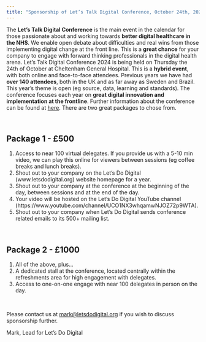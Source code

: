 ```yaml
---
title: "Sponsorship of Let’s Talk Digital Conference, October 24th, 2024"
---
```


The **Let’s Talk Digital Conference** is the main event in the calendar for those passionate about and working towards **better digital healthcare in the NHS**. We enable open debate about difficulties and real wins from those implementing digital change at the front line. This is a **great chance** for your company to engage with forward thinking professionals in the digital health arena. Let's Talk Digital Conference 2024 is being held on Thursday the 24th of October at Cheltenham General Hospital. This is a **hybrid event**, with both online and face-to-face attendees. Previous years we have had **over 140 attendees**, both in the UK and as far away as Sweden and Brazil. This year’s theme is open (eg source, data, learning and standards). The conference focuses each year on **great digital innovation and implementation at the frontline**. Further information about the conference can be found at [here](https://letsdodigital.org/conferences/2024/). There are two great packages to chose from.

\

## Package 1 - £500

1. Access to near 100 virtual delegates. If you provide us with a 5-10 min video, we can play this online for viewers between sessions (eg coffee breaks and lunch breaks).
2. Shout out to your company on the Let's Do Digital (www.letsdodigital.org) website homepage for a year.
3. Shout out to your company at the conference at the beginning of the day, between sessions and at the end of the day.
4. Your video will be hosted on the Let's Do Digital YouTube channel (https://www.youtube.com/channel/UCO1NX3whqamwNJOZ72p9WTA).
5. Shout out to your company when Let's Do Digital sends conference related emails to its 500+ mailing list.

\

## Package 2 - £1000

1. All of the above, plus...
2. A dedicated stall at the conference, located centrally within the refreshments area for high engagement with delegates.
3. Access to one-on-one engage with near 100 delegates in person on the day.

\

Please contact us at [mark@letsdodigital.org](mailto:mark@letsdodigital.org) if you wish to discuss sponsorship further.

Mark, Lead for Let’s Do Digital
